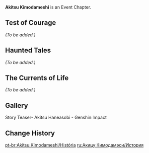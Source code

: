 {{EventTabs
|subpage1=Leisurely Pastime
|subpage2=Shatterdark
}}
{{Stub}}
{{Chapter Infobox
|type            = Event
|actType         = Part
|act1            = Test of Courage (Event Quest)
|act2            = Haunted Tales
|act3            = The Currents of Life
|archonQuestReq1 = [[Chapter II]]: Act I - [[The Immovable God and the Eternal Euthymia]] Quest [[Ritou Escape Plan]]
}}
'''Akitsu Kimodameshi''' is an Event Chapter.

==Test of Courage==
{{Main|Test of Courage (Event Quest)}}
''(To be added.)''

==Haunted Tales==
{{Main|Haunted Tales}}
''(To be added.)''

==The Currents of Life==
{{Main|The Currents of Life}}
''(To be added.)''

==Gallery==
<gallery>
Story Teaser- Akitsu Haneasobi - Genshin Impact
</gallery>

==Change History==
{{Change History|3.3}}

[[pt-br:Akitsu Kimodameshi/História]]
[[ru:Акицу Кимодамэси/История]]